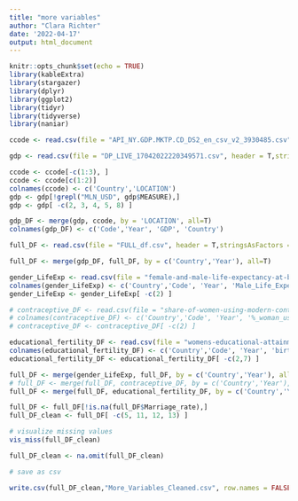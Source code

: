 ```yaml
---
title: "more variables"
author: "Clara Richter"
date: '2022-04-17'
output: html_document
---
```


```r
knitr::opts_chunk$set(echo = TRUE)
library(kableExtra)
library(stargazer)
library(dplyr)
library(ggplot2)
library(tidyr)
library(tidyverse)
library(naniar)
```

```r
ccode <- read.csv(file = "API_NY.GDP.MKTP.CD_DS2_en_csv_v2_3930485.csv", header = F,stringsAsFactors = T)

gdp <- read.csv(file = "DP_LIVE_17042022220349571.csv", header = T,stringsAsFactors = T)

```

```r
ccode <- ccode[-c(1:3), ]
ccode <- ccode[c(1:2)]
colnames(ccode) <- c('Country','LOCATION')
gdp <- gdp[!grepl("MLN_USD", gdp$MEASURE),]
gdp <- gdp[ -c(2, 3, 4, 5, 8) ]
```

```r
gdp_DF <- merge(gdp, ccode, by = 'LOCATION', all=T)
colnames(gdp_DF) <- c('Code','Year', 'GDP', 'Country')
```

```r
full_DF <- read.csv(file = "FULL_df.csv", header = T,stringsAsFactors = T)
```

```r
full_DF <- merge(gdp_DF, full_DF, by = c('Country','Year'), all=T)
```

```r
gender_LifeExp <- read.csv(file = "female-and-male-life-expectancy-at-birth-in-years.csv", header = T,stringsAsFactors = T)
colnames(gender_LifeExp) <- c('Country','Code', 'Year', 'Male_Life_Expectancy', 'female_Life_Expectancy')
gender_LifeExp <- gender_LifeExp[ -c(2) ]
```

```r
# contraceptive_DF <- read.csv(file = "share-of-women-using-modern-contraceptive-methods.csv", header = T,stringsAsFactors = T)
# colnames(contraceptive_DF) <- c('Country','Code', 'Year', '%_woman_using_contraceptive')
# contraceptive_DF <- contraceptive_DF[ -c(2) ]
```

```r
educational_fertility_DF <- read.csv(file = "womens-educational-attainment-vs-fertility.csv", header = T,stringsAsFactors = T)
colnames(educational_fertility_DF) <- c('Country','Code', 'Year', 'births_per_woman', 'average_years_of_schooling_of_women_in_reproductive_age', 'Population_est', 'Continent')
educational_fertility_DF <- educational_fertility_DF[ -c(2,7) ]
```

```r
full_DF <- merge(gender_LifeExp, full_DF, by = c('Country','Year'), all=T)
# full_DF <- merge(full_DF, contraceptive_DF, by = c('Country','Year'), all=T)
full_DF <- merge(full_DF, educational_fertility_DF, by = c('Country','Year'), all=T)
```

```r
full_DF <- full_DF[!is.na(full_DF$Marriage_rate),]
full_DF_clean <- full_DF[ -c(5, 11, 12, 13) ]
```

```r
# visualize missing values
vis_miss(full_DF_clean)
```

```r
full_DF_clean <- na.omit(full_DF_clean) 
```

```r
# save as csv

write.csv(full_DF_clean,"More_Variables_Cleaned.csv", row.names = FALSE)
```

